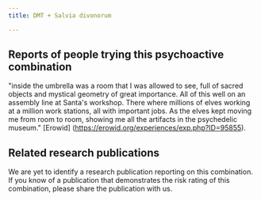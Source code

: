 ---
title: DMT + Salvia divonorum

---

## Reports of people trying this psychoactive combination

"inside the umbrella was a room that I was allowed to see, full of sacred objects and mystical geometry of great importance. All of this well on an assembly line at Santa's workshop. There where millions of elves working at a million work stations, all with important jobs. As the elves kept moving me from room to room, showing me all the artifacts in the psychedelic museum." [Erowid] (https://erowid.org/experiences/exp.php?ID=95855).


## Related research publications

We are yet to identify a research publication reporting on this combination. If you know of a publication that demonstrates the risk rating of this combination, please share the publication with us.



